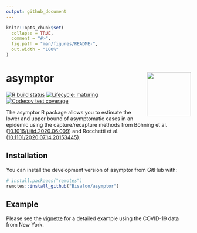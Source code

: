```yaml
---
output: github_document
---
```


<!-- README.md is generated from README.Rmd. Please edit that file -->

```r
knitr::opts_chunk$set(
  collapse = TRUE,
  comment = "#>",
  fig.path = "man/figures/README-",
  out.width = "100%"
)
```

# asymptor <img src="man/figures/logo.gif" align="right" alt="" width="120" />

<!-- badges: start -->
[![R build status](https://github.com/Bisaloo/asymptor/workflows/R-CMD-check/badge.svg)](https://github.com/asymptor/contactdata/actions)
[![Lifecycle: maturing](https://img.shields.io/badge/lifecycle-maturing-blue.svg)](https://www.tidyverse.org/lifecycle/#maturing)
[![Codecov test coverage](https://codecov.io/gh/Bisaloo/asymptor/branch/main/graph/badge.svg)](https://codecov.io/gh/Bisaloo/asymptor?branch=main)
<!-- badges: end -->

The asymptor R package allows you to estimate the lower and upper bound of
asymptomatic cases in an epidemic using the capture/recapture methods from
Böhning et al.
([10.1016/j.ijid.2020.06.009](https://doi.org/10.1016/j.ijid.2020.06.009)) and
Rocchetti et al.
([10.1101/2020.07.14.20153445](https://doi.org/10.1101/2020.07.14.20153445)).

## Installation

You can install the development version of asymptor from 
GitHub with:

```r
# install.packages("remotes")
remotes::install_github("Bisaloo/asymptor")
```

## Example

Please see the
[vignette](https://bisaloo.github.io/asymptor/articles/example.html) for a
detailed example using the COVID-19 data from New York.


